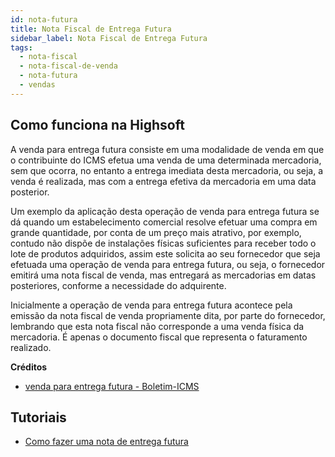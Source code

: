 ```yaml
---
id: nota-futura
title: Nota Fiscal de Entrega Futura
sidebar_label: Nota Fiscal de Entrega Futura
tags:
  - nota-fiscal
  - nota-fiscal-de-venda
  - nota-futura
  - vendas
---
```


## Como funciona na Highsoft

A venda para entrega futura consiste em uma modalidade de venda em que o contribuinte do ICMS efetua uma venda de uma determinada mercadoria, sem que ocorra, no entanto a entrega imediata desta mercadoria, ou seja, a venda é realizada, mas com a entrega efetiva da mercadoria em uma data posterior.

Um exemplo da aplicação desta operação de venda para entrega futura se dá quando um estabelecimento comercial resolve efetuar uma compra em grande quantidade, por conta de um preço mais atrativo, por exemplo, contudo não dispõe de instalações físicas suficientes para receber todo o lote de produtos adquiridos, assim este solicita ao seu fornecedor que seja efetuada uma operação de venda para entrega futura, ou seja, o fornecedor emitirá uma nota fiscal de venda, mas entregará as mercadorias em datas posteriores, conforme a necessidade do adquirente.

Inicialmente a operação de venda para entrega futura acontece pela emissão da nota fiscal de venda propriamente dita, por parte do fornecedor, lembrando que esta nota fiscal não corresponde a uma venda física da mercadoria. É apenas o documento fiscal que representa o faturamento realizado.

**Créditos**

- [venda para entrega futura - Boletim-ICMS](https://www.econeteditora.com.br/boletim_icms/bo-icms-pa/pa-12/boletim-11/icms_pa_venda_futura.php#:~:text=A%20venda%20para%20entrega%20futura,mercadoria%20em%20uma%20data%20posterior.)

## Tutoriais

- [Como fazer uma nota de entrega futura](/blog/como-fazer-nota-entrega-futura)

